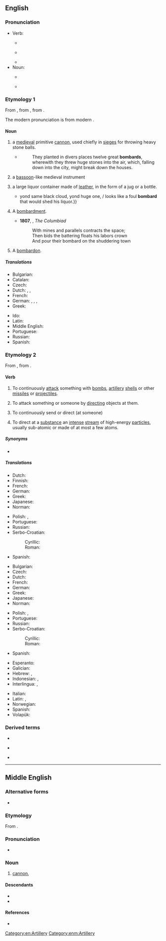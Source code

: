 {{also|Bombard}}
==English==

===Pronunciation===
* Verb:
** {{a|UK}} {{IPA|en|/ˌbɒmˈbɑːd/}}
** {{a|US}} {{IPA|en|/ˌbɑmˈbɑɹd/|/bəmˈbɑɹd/}}
** {{audio|en|en-us-bombard.ogg|Audio (US)}}
* Noun:
** {{a|UK}} {{IPA|en|/ˈbɒmˌbɑːd/}}
** {{a|US}} {{IPA|en|/ˈbɑmˌbɑɹd/}}

===Etymology 1===
From {{inh|en|enm|bombard}}, from {{der|en|frm|bombarde||a bombard, mortar, catapult"; also "a bassoon-like musical instrument}}, from {{der|en|la|bombus||buzzing; booming}}.

The modern pronunciation is from modern {{cog|fr|bombarde}}.

====Noun====
{{en-noun}}

# a [[medieval]] primitive [[cannon]], used chiefly in [[siege]]s for throwing heavy stone balls.
#* {{RQ:Knolles Turkes}}
#*: They planted in divers places twelve great '''bombards''', wherewith they threw huge stones into the air, which, falling down into the city, might break down the houses.
# {{lb|en|obsolete}} a [[bassoon]]-like medieval instrument
# {{lb|en|obsolete}} a large liquor container made of [[leather]], in the form of a jug or a bottle.
#* {{RQ:Shakespeare Tempest|2|2|passage={{...}} yond same black cloud, yond huge one, / looks like a foul '''bombard''' that would shed his liquor.}}
# {{lb|en|poetic|rare}} A [[bombardment]].
#* '''1807''', {{w|Joel Barlow}}, ''The Columbiad''
#*:With mines and parallels contracts the space; <br>Then bids the battering floats his labors crown <br>And pour their bombard on the shuddering town
# {{lb|en|music}} A [[bombardon]].

=====Translations=====
{{trans-top|medieval primitive cannon}}
* Bulgarian: {{t|bg|бомба́рда|f}}
* Catalan: {{t+|ca|bombarda|f}}
* Czech: {{t+|cs|bombarda|f}}
* Dutch: {{t+|nl|bombarde}}, {{t|nl|kartouwe}}, {{t+|nl|geschut}}
* French: {{t+|fr|bombarde|f}}
* German: {{t|de|Bombarde|f}}, {{t+|de|Donnerbüchse|f}}, {{t|de|Steinbüchse|f}}, {{t+|de|Kartaune|f}}
* Greek: {{t+|el|βομβάρδα|f}}
{{trans-mid}}
* Ido: {{t+|io|bombardilo}}
* Latin: {{t|la|bombarda|f}}
* Middle English: {{t|enm|bombard}}
* Portuguese: {{t+|pt|bombarda|f}}
* Russian: {{t+|ru|бомба́рда|f}}
* Spanish: {{t+|es|bombarda|f}}
{{trans-bottom}}

===Etymology 2===
From {{bor|en|fr|bombarder}}, from {{der|en|frm|bombarde||a bombard}}.

====Verb====
{{en-verb}}

# To continuously [[attack]] something with [[bomb]]s, [[artillery]] [[shell]]s or other [[missile]]s or [[projectile]]s.
#: {{ux|en|The enemy's stronghold was '''bombarded''' for 3 hours straight.}}
# {{lb|en|figuratively}} To attack something or someone by [[directing]] objects at them.
# {{lb|en|figuratively}} To continuously send or direct (at someone)
#: {{ux|en|I was '''bombarded''' with WhatsApp messages after appearing on the news.}}
#: {{ux|en|Please don't '''bombard''' me with questions right now, I'll answer them at the end of the statement.}}
# {{lb|en|physics}} To direct at a [[substance]] an [[intense]] [[stream]] of high-energy [[particle]]s, usually sub-atomic or made of at most a few atoms.

=====Synonyms=====
* {{l|en|bomb}}

=====Translations=====
{{trans-see|to attack something with bombs, artillery shells, or other missiles|bomb}}

{{trans-top|to attack something or someone by directing objects at them}}
* Dutch: {{t+|nl|bekogelen}}
* Finnish: {{t+|fi|pommittaa}}
* French: {{t+|fr|bombarder}}
* German: {{t+|de|bombardieren}}
* Greek: {{t+|el|βομβαρδίζω}}
* Japanese: {{t|ja|浴びせる|tr=あびせる, abiseru}}
* Norman: {{t|nrf|bombarder}} {{q|Jersey}}
{{trans-mid}}
* Polish: {{t+|pl|bombardować|impf}}, {{t|pl|zbombardować|pf}}
* Portuguese: {{t+|pt|bombardear}}
* Russian: {{t+|ru|бомбарди́ровать|impf|pf}}
* Serbo-Croatian:
*: Cyrillic: {{t|sh|бомбарди́рати}}
*: Roman: {{t+|sh|bombardírati}}
* Spanish: {{t+|es|bombardear}}
{{trans-bottom}}

{{trans-top|to direct at a substance an intense stream of high-energy particles, usually sub-atomic or made of at most a few atoms}}
* Bulgarian: {{t+|bg|бомбарди́рам|impf|pf}}
* Czech: {{t+|cs|bombardovat}}
* Dutch: {{t+|nl|bombarderen}}
* French: {{t+|fr|bombarder}}
* German: {{t+|de|bombardieren}}
* Greek: {{t+|el|βομβαρδίζω}}
* Japanese: {{t+|ja|照射|alt=照射する|tr=shōsha suru}}
* Norman: {{t|nrf|bombarder}} {{q|Jersey}}
{{trans-mid}}
* Polish: {{t+|pl|bombardować|impf}}, {{t|pl|zbombardować|pf}}
* Portuguese: {{t+|pt|bombardear}}
* Russian: {{t+|ru|бомбарди́ровать|impf|pf}}
* Serbo-Croatian:
*: Cyrillic: {{t|sh|бомбарди́рати}}
*: Roman: {{t+|sh|bombardírati}}
* Spanish: {{t+|es|bombardear}}
{{trans-bottom}}

{{checktrans-top}}
* Esperanto: {{t-check|eo|bombardi}}
* Galician: {{t+check|gl|bombardear}}
* Hebrew: {{t-check|he|להפציץ|tr=le'haftzytz}} {{q|to attack with bombs or missiles}}, {{t-check|he|להפגיז|tr=le'hafgyz}} {{q|to attack with artillery shells}}
* Indonesian: {{t+check|id|bom|alt=membomi}}, {{t-check|id|borbardir|alt=memborbardir}}
* Interlingua: {{t-check|ia|bombardar}}, {{t-check|ia|bombar}}
{{trans-mid}}
* Italian: {{t+check|it|bombardare}}
* Latin: {{t-check|la|urbem tormentis verberare}}, {{t-check|la|bombardare}}
* Norwegian: {{t+check|no|bombe}}
* Spanish: {{t+check|es|bombardear}}
* Volapük: {{t-check|vo|boumön}}
{{trans-bottom}}

===Derived terms===
{{rel-top3|Terms derived from the noun or verb ''bombard''}}
* {{l|en|bombardier}}
{{rel-mid3}}
* {{l|en|bombardment}}
{{rel-mid3}}
* {{l|en|bombard phrase}}
{{rel-bottom}}

[[Category:en:Artillery]]

----

==Middle English==

===Alternative forms===
* {{alter|enm|bumbard}}

===Etymology===
From {{bor|enm|frm|bombarde}}.

===Pronunciation===
* {{IPA|enm|/ˈbumbard/}}

===Noun===
{{enm-noun|bombardes}}

# {{tlb|enm|late ME}} [[cannon]], {{l|en|bombard}}

====Descendants====
* {{desc|en|bombard}}
* {{desc|sco|bombard}}

====References====
* {{R:MED Online|entry=bǒmbard|pos=n|id=MED5471}}

[[Category:enm:Artillery]]